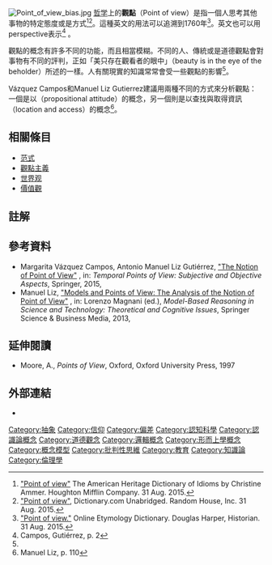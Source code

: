 {{Translating|||time=2020-12-12T10:15:59+00:00}}
[[File:Point_of_view_bias.jpg|thumb]]
[[哲学|哲学]]上的'''觀點'''（Point of view）是指一個人思考其他事物的特定態度或是方式<ref>[http://dictionary.reference.com/browse/point_of_view "Point of view"] The American Heritage Dictionary of Idioms by Christine Ammer. Houghton Mifflin Company. 31 Aug. 2015.</ref><ref>[http://dictionary.reference.com/browse/point_of_view "Point of view"], Dictionary.com Unabridged. Random House, Inc. 31 Aug. 2015.</ref>。這種英文的用法可以追溯到1760年<ref>[http://dictionary.reference.com/browse/point_of_view "Point of view."] Online Etymology Dictionary. Douglas Harper, Historian. 31 Aug. 2015.</ref>。英文也可以用perspective表示<ref name="Campos, Gutiérrez, p. 2">Campos, Gutiérrez, p. 2</ref><!--<ref name="LMPS14" />-->。

觀點的概念有許多不同的功能，而且相當模糊。不同的人、傳統或是道德觀點會對事物有不同的評判，正如「美只存在觀看者的眼中」（beauty is in the eye of the beholder）所述的一樣。人有關現實的知識常常會受一些觀點的影響<ref name="Campos, Gutiérrez, p. 2" />。

Vázquez Campos和Manuel Liz Gutierrez建議用兩種不同的方式來分析觀點：一個是以{{le|命題態度|propositional attitude}}（propositional attitude）的概念，另一個則是以查找與取得資訊（location and access）的概念<ref>Manuel Liz, p. 110</ref>。
==相關條目==
* [[范式|范式]]
* [[觀點主義|觀點主義]]
* [[世界观|世界观]]
* [[價值觀|價值觀]]

==註解==
{{reflist}}

==參考資料==
*Margarita Vázquez Campos, Antonio Manuel Liz Gutiérrez, [https://books.google.com/books?id=HIVgCgAAQBAJ&pg=PA1 "The Notion of Point of View"] {{Wayback|url=https://books.google.com/books?id=HIVgCgAAQBAJ&pg=PA1 |date=20160505021626 }}, in: ''Temporal Points of View: Subjective and Objective Aspects'', Springer, 2015, {{ISBN|3319198157}}
*Manuel Liz, [https://books.google.com/books?id=VfW3BAAAQBAJ&pg=PA116 "Models and Points of View: The Analysis of the Notion of Point of View"] {{Wayback|url=https://books.google.com/books?id=VfW3BAAAQBAJ&pg=PA116 |date=20160729022214 }}, in: Lorenzo Magnani (ed.), ''Model-Based Reasoning in Science and Technology: Theoretical and Cognitive Issues'', Springer Science & Business Media, 2013, {{ISBN|364237428X}}

==延伸閱讀==
*Moore, A., ''Points of View'', Oxford, Oxford University Press, 1997

==外部連結==
*{{commonscat-inline}}

<!--{{World view}}-->
{{Philo-stub}}
[[Category:抽象|Category:抽象]]
[[Category:信仰|Category:信仰]]
[[Category:偏差|Category:偏差]]
[[Category:認知科學|Category:認知科學]]
[[Category:認識論概念|Category:認識論概念]]
[[Category:道德觀念|Category:道德觀念]]
[[Category:邏輯概念|Category:邏輯概念]]
[[Category:形而上學概念|Category:形而上學概念]]
[[Category:概念模型|Category:概念模型]]
[[Category:批判性思維|Category:批判性思維]]
[[Category:教育|Category:教育]]
[[Category:知識論|Category:知識論]]
[[Category:倫理學|Category:倫理學]]